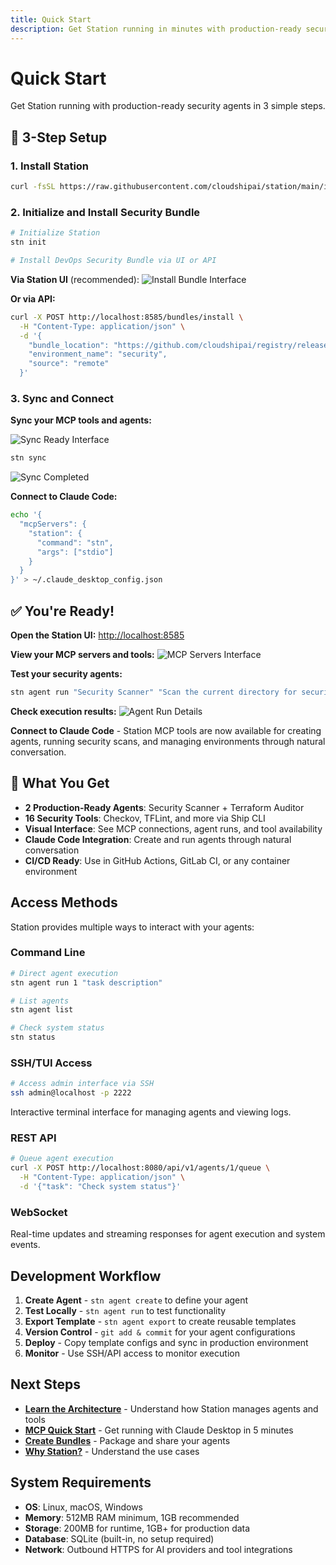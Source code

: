 ```yaml
---
title: Quick Start
description: Get Station running in minutes with production-ready security agents
---
```


# Quick Start

Get Station running with production-ready security agents in 3 simple steps.

## 🚀 3-Step Setup

### 1. Install Station

```bash
curl -fsSL https://raw.githubusercontent.com/cloudshipai/station/main/install.sh | bash
```

### 2. Initialize and Install Security Bundle

```bash
# Initialize Station
stn init

# Install DevOps Security Bundle via UI or API
```

**Via Station UI** (recommended):
![Install Bundle Interface](/install-bundle.png)

**Or via API:**
```bash
curl -X POST http://localhost:8585/bundles/install \
  -H "Content-Type: application/json" \
  -d '{
    "bundle_location": "https://github.com/cloudshipai/registry/releases/latest/download/devops-security-bundle.tar.gz",
    "environment_name": "security",
    "source": "remote"
  }'
```

### 3. Sync and Connect

**Sync your MCP tools and agents:**

![Sync Ready Interface](/sync-ready.png)

```bash
stn sync
```

![Sync Completed](/sync-finished.png)

**Connect to Claude Code:**
```bash
echo '{
  "mcpServers": {
    "station": {
      "command": "stn",
      "args": ["stdio"]
    }
  }
}' > ~/.claude_desktop_config.json
```

## ✅ You're Ready!

**Open the Station UI:** [http://localhost:8585](http://localhost:8585)

**View your MCP servers and tools:**
![MCP Servers Interface](/mcp-servers.png)

**Test your security agents:**
```bash
stn agent run "Security Scanner" "Scan the current directory for security vulnerabilities"
```

**Check execution results:**
![Agent Run Details](/run-details.png)

**Connect to Claude Code** - Station MCP tools are now available for creating agents, running security scans, and managing environments through natural conversation.

## 🎯 What You Get

- **2 Production-Ready Agents**: Security Scanner + Terraform Auditor
- **16 Security Tools**: Checkov, TFLint, and more via Ship CLI  
- **Visual Interface**: See MCP connections, agent runs, and tool availability
- **Claude Code Integration**: Create and run agents through natural conversation
- **CI/CD Ready**: Use in GitHub Actions, GitLab CI, or any container environment

## Access Methods

Station provides multiple ways to interact with your agents:

### Command Line

```bash
# Direct agent execution
stn agent run 1 "task description"

# List agents
stn agent list

# Check system status
stn status
```

### SSH/TUI Access

```bash
# Access admin interface via SSH
ssh admin@localhost -p 2222
```

Interactive terminal interface for managing agents and viewing logs.

### REST API

```bash
# Queue agent execution
curl -X POST http://localhost:8080/api/v1/agents/1/queue \
  -H "Content-Type: application/json" \
  -d '{"task": "Check system status"}'
```

### WebSocket

Real-time updates and streaming responses for agent execution and system events.

## Development Workflow

1. **Create Agent** - `stn agent create` to define your agent
2. **Test Locally** - `stn agent run` to test functionality
3. **Export Template** - `stn agent export` to create reusable templates
4. **Version Control** - `git add & commit` for your agent configurations
5. **Deploy** - Copy template configs and sync in production environment
6. **Monitor** - Use SSH/API access to monitor execution

## Next Steps

- **[Learn the Architecture](/station/en/architecture)** - Understand how Station manages agents and tools
- **[MCP Quick Start](/station/en/mcp-quickstart)** - Get running with Claude Desktop in 5 minutes
- **[Create Bundles](/station/en/creating-bundles)** - Package and share your agents
- **[Why Station?](/station/en/why-station)** - Understand the use cases

## System Requirements

- **OS**: Linux, macOS, Windows
- **Memory**: 512MB RAM minimum, 1GB recommended  
- **Storage**: 200MB for runtime, 1GB+ for production data
- **Database**: SQLite (built-in, no setup required)
- **Network**: Outbound HTTPS for AI providers and tool integrations